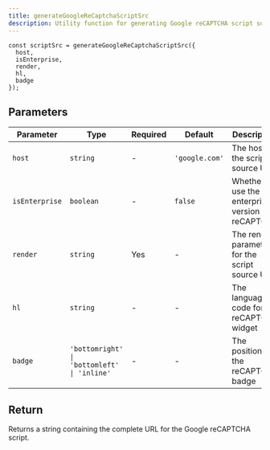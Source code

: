 ```yaml
---
title: generateGoogleReCaptchaScriptSrc
description: Utility function for generating Google reCAPTCHA script source URL
---
```


```tsx
const scriptSrc = generateGoogleReCaptchaScriptSrc({
  host,
  isEnterprise,
  render,
  hl,
  badge
});
```

## Parameters

| Parameter      | Type                                        | Required | Default        | Description                                        |
| -------------- | ------------------------------------------- | -------- | -------------- | -------------------------------------------------- |
| `host`         | `string`                                    | -        | `'google.com'` | The host for the script source URL                 |
| `isEnterprise` | `boolean`                                   | -        | `false`        | Whether to use the enterprise version of reCAPTCHA |
| `render`       | `string`                                    | Yes      | -              | The render parameter for the script source URL     |
| `hl`           | `string`                                    | -        | -              | The language code for the reCAPTCHA widget         |
| `badge`        | `'bottomright' \| 'bottomleft' \| 'inline'` | -        | -              | The position of the reCAPTCHA badge                |

## Return

Returns a string containing the complete URL for the Google reCAPTCHA script.
